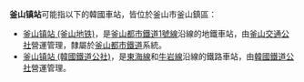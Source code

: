'''釜山镇站'''可能指以下的韓國車站，皆位於釜山市釜山鎮區：

* [[釜山镇站_(釜山地铁)|釜山镇站 (釜山地铁)]]，是[[釜山都市鐵道1號線|釜山都市鐵道1號線]]沿線的地鐵車站，由[[釜山交通公社|釜山交通公社]]營運管理，隸屬於[[釜山都市鐵道|釜山都市鐵道]]系統。
* [[釜山镇站_(韓國鐵道公社)|釜山镇站 (韓國鐵道公社)]]，是[[東海線|東海線]]和[[牛岩線|牛岩線]]沿線的鐵路車站，由[[韓國鐵道公社|韓國鐵道公社]]營運管理。

{{Disambig|Cat=四字車站名消歧義}}